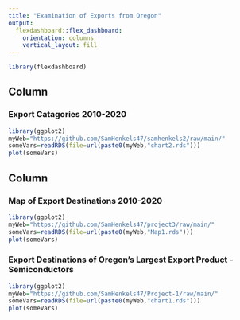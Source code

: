 ```yaml
---
title: "Examination of Exports from Oregon"
output: 
  flexdashboard::flex_dashboard:
    orientation: columns
    vertical_layout: fill
---
```


```r
library(flexdashboard)
```

Column {data-width=650}
-----------------------------------------------------------------------

### Export Catagories 2010-2020

```r

library(ggplot2)
myWeb="https://github.com/SamHenkels47/samhenkels2/raw/main/"
someVars=readRDS(file=url(paste0(myWeb,"chart2.rds")))
plot(someVars)
```

Column {data-width=350}
-----------------------------------------------------------------------

### Map of Export Destinations 2010-2020

```r
library(ggplot2)
myWeb="https://github.com/SamHenkels47/project3/raw/main/"
someVars=readRDS(file=url(paste0(myWeb,"Map1.rds")))
plot(someVars)

```

### Export Destinations of Oregon's Largest Export Product - Semiconductors

```r
library(ggplot2)
myWeb="https://github.com/SamHenkels47/Project-1/raw/main/"
someVars=readRDS(file=url(paste0(myWeb,"chart1.rds")))
plot(someVars)
```


